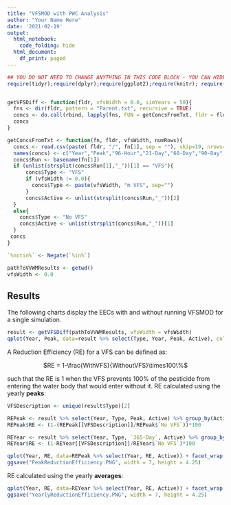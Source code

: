 ---
title: "VFSMOD with PWC Analysis"
author: "Your Name Here"
date: '2021-02-19'
output:
  html_notebook:
    code_folding: hide
  html_document:
    df_print: paged
---


```{r,echo=FALSE, results="hide", warning=FALSE, message=FALSE}
## YOU DO NOT NEED TO CHANGE ANYTHING IN THIS CODE BLOCK - YOU CAN HIDE IT BY CLICKING THE ARROW ON THE LEFT AT LINE 13
require(tidyr);require(dplyr);require(ggplot2);require(knitr); require(stringr)


getVFSDiff <- function(fldr, vfsWidth = 0.0, simYears = 50){
  fns <- dir(fldr, pattern = "Parent.txt", recursive = TRUE)
  concs <- do.call(rbind, lapply(fns, FUN = getConcsFromTxt, fldr = fldr, vfsWidth=vfsWidth, numRows = simYears))
  concs
}

getConcsFromTxt <- function(fn, fldr, vfsWidth, numRows){
  concs <- read.csv(paste( fldr, "/", fn[1], sep = ""), skip=19, nrows=numRows, header=FALSE, sep="")
  names(concs) <- c("Year","Peak","96-Hour","21-Day","60-Day","90-Day","365-Day","Benthic-Peak","Benthic-21-Day")
  concs$Run <- basename(fn[1])
  if (unlist(strsplit(concs$Run[1],"_"))[1] == "VFS"){
      concs$Type <- "VFS"
      if (vfsWidth != 0.0){
        concs$Type <- paste(vfsWidth, "m VFS", sep="")
      }
      concs$Active <- unlist(strsplit(concs$Run,"_"))[2]
  }
  else{
    concs$Type <- "No VFS"
    concs$Active <- unlist(strsplit(concs$Run,"_"))[1]
  }
 concs
}

`%notin%` <- Negate(`%in%`)
```


```{r}
pathToVVWMResults <- getwd()
vfsWidth <- 0.0
```


## Results

The following charts display the EECs with and without running VFSMOD for a single simulation.

```{r}
result <- getVFSDiff(pathToVVWMResults, vfsWidth = vfsWidth)
qplot(Year, Peak, data=result %>% select(Type, Year, Peak, Active), color=Type) + facet_wrap(~Active) + xlab("Simulation Year") + theme(axis.text.x = element_text(angle = 70, hjust = 1))
```

A Reduction Efficiency (RE) for a VFS can be defined as:

<center>$RE = 1-\frac{WithVFS}{WithoutVFS}\times100\%$</center>

such that the RE is 1 when the VFS prevents 100% of the pesticide from entering the water body that would enter without it. RE calculated using the yearly **peaks**:

```{r}
VFSDescription <- unique(result$Type)[2]

REPeak <- result %>% select(Year, Type, Peak, Active) %>% group_by(Active, Year) %>% spread(key = Type, value = Peak) %>% ungroup
REPeak$RE <- (1-(REPeak[[VFSDescription]]/REPeak$`No VFS`))*100

REYear <- result %>% select(Year, Type, `365-Day`, Active) %>% group_by(Active, Year) %>% spread(key = Type, value = `365-Day`) %>% ungroup
REYear$RE <- (1-REYear[[VFSDescription]]/REYear$`No VFS`)*100

qplot(Year, RE, data=REPeak %>% select(Year, RE, Active)) + facet_wrap(~Active) + xlab("Simulation Year") + ylab("Reduction Efficiency (%)") + theme(axis.text.x = element_text(angle = 70, hjust = 1)) + labs(title = paste("Reduction Efficiency of Peak EECs for", VFSDescription)) 
ggsave("PeakReductionEfficiency.PNG", width = 7, height = 4.25)
```

 RE calculated using the yearly **averages**:
 
```{r}
qplot(Year, RE, data=REYear %>% select(Year, RE, Active)) + facet_wrap(~Active) + xlab("Simulation Year") + ylab("Reduction Efficiency (%)") + theme(axis.text.x = element_text(angle = 70, hjust = 1)) + labs(title = paste("Reduction Efficiency of Yearly Averaged EECs for", VFSDescription)) 
ggsave("YearlyReductionEfficiency.PNG", width = 7, height = 4.25)
```
 
 